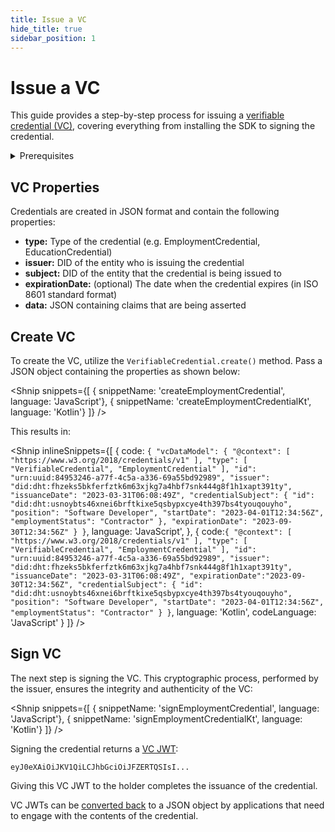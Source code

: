 ```yaml
---
title: Issue a VC
hide_title: true
sidebar_position: 1
---
```



<LanguageSwitcher languages="JavaScript, Kotlin" />

# Issue a VC

This guide provides a step-by-step process for issuing a [verifiable credential (VC)](/docs/web5/learn/verifiable-credentials), covering everything from installing the SDK to signing the credential.

<details>
<summary>Prerequisites</summary>

**Install Packages**

<Shnip
   snippets={[
    { snippetName: 'vcSdkInstallJs', language: 'JavaScript', codeLanguage: 'bash'},
    {
      language: 'Kotlin',
      nestedSnippets:{
          'Gradle': {
            "snippet": vcSdkInstallGradle,
            "language": 'kotlin'
          },
          'Maven': {
            "snippet": vcSdkInstallPom,
            "language": 'xml'
          }
        }
    }
    ]}
/>

**Install Classes**

<Shnip
  inlineSnippets={[
    {
      code: `import { VerifiableCredential } from "@web5/credentials";`,
      language: 'JavaScript',
    },
    {
      code: `import xyz.block.web5.credentials.VerifiableCredential`,
      language: 'Kotlin',
    }
  ]}
/>

**Obtain DIDs**

VCs are issued to and from subjects of [Decentralized Identifiers (DID)](/docs/web5/learn/decentralized-identifiers).

- If you don't already have one, you can [create a DID](/docs/web5/build/decentralized-identifiers/how-to-create-did).
- Also, you'll need the DID of the entity you'll like to issue the VC to.

</details>

## VC Properties

Credentials are created in JSON format and contain the following properties:

- **type:** Type of the credential (e.g. EmploymentCredential, EducationCredential)
- **issuer:** DID of the entity who is issuing the credential
- **subject:** DID of the entity that the credential is being issued to
- **expirationDate:** (optional) The date when the credential expires (in ISO 8601 standard format)
- **data:** JSON containing claims that are being asserted

## Create VC

To create the VC, utilize the `VerifiableCredential.create()` method. Pass a JSON object containing the properties as shown below:

<Shnip
   snippets={[
    { snippetName: 'createEmploymentCredential', language: 'JavaScript'},
    { snippetName: 'createEmploymentCredentialKt', language: 'Kotlin'}
    ]}
/>

This results in:

<Shnip
  inlineSnippets={[
    {
      code: `
{
  "vcDataModel": {
    "@context": [
      "https://www.w3.org/2018/credentials/v1"
    ],
    "type": [
      "VerifiableCredential",
      "EmploymentCredential"
    ],
    "id": "urn:uuid:84953246-a77f-4c5a-a336-69a55bd92989",
    "issuer": "did:dht:fhzeks5bkferfztk6m63xjkg7a4hbf7snk444g8f1h1xapt391ty",
    "issuanceDate": "2023-03-31T06:08:49Z",
    "credentialSubject": {
      "id": "did:dht:usnoybts46xnei6brftkixe5qsbypxcye4th397bs4tyouqouyho",
      "position": "Software Developer",
      "startDate": "2023-04-01T12:34:56Z",
      "employmentStatus": "Contractor"
    },
    "expirationDate": "2023-09-30T12:34:56Z"
  }
}
      `,
      language: 'JavaScript',
    },
    {
      code:`
{
  "@context": [
    "https://www.w3.org/2018/credentials/v1"
  ],
  "type": [
    "VerifiableCredential",
    "EmploymentCredential"
  ],
  "id": "urn:uuid:84953246-a77f-4c5a-a336-69a55bd92989",
  "issuer": "did:dht:fhzeks5bkferfztk6m63xjkg7a4hbf7snk444g8f1h1xapt391ty",
  "issuanceDate": "2023-03-31T06:08:49Z",
  "expirationDate":"2023-09-30T12:34:56Z",
  "credentialSubject": {
    "id": "did:dht:usnoybts46xnei6brftkixe5qsbypxcye4th397bs4tyouqouyho",
    "position": "Software Developer",
    "startDate": "2023-04-01T12:34:56Z",
    "employmentStatus": "Contractor"
  }
}
      `,
      language: 'Kotlin', 
      codeLanguage: 'JavaScript'
    }
  ]}
/>

## Sign VC

The next step is signing the VC. This cryptographic process, performed by the issuer, ensures the integrity and authenticity of the VC:

<Shnip
   snippets={[
    { snippetName: 'signEmploymentCredential', language: 'JavaScript'},
    { snippetName: 'signEmploymentCredentialKt', language: 'Kotlin'}
    ]}
/>

Signing the credential returns a [VC JWT](/docs/web5/build/verifiable-credentials/jwt-to-vc#what-is-a-jwt):

```
eyJ0eXAiOiJKV1QiLCJhbGciOiJFZERTQSIsI...
```

Giving this VC JWT to the holder completes the issuance of the credential.

VC JWTs can be [converted back](/docs/web5/build/verifiable-credentials/jwt-to-vc#decoding-jwt) to a JSON object by applications that need to engage with the contents of the credential.